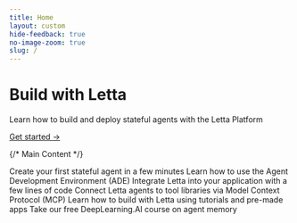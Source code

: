 ```yaml
---
title: Home
layout: custom
hide-feedback: true
no-image-zoom: true
slug: /
---
```


<style>
  {`
    img {
      cursor: pointer !important;
    }
    .rm-Lightbox-trigger {
      cursor: pointer !important;
    }
    [data-rmiz-wrap="visible"],
    [data-rmiz-wrap="hidden"] {
      cursor: pointer !important;
    }

    .letta-header {
      padding-top: 64px !important;
      padding-bottom: 64px !important;
      background-color: #f6f6f6 !important;
    }

    :is(.dark) .letta-header {
      background-color: #151515 !important;
    }

    .letta-header h1 {
      font-size: 4.0rem !important;
      line-height: 1.1 !important;
      font-weight: 300 !important;
      font-family: Roobert, sans-serif !important;  /* Use regular Roobert instead of Medium */
    }

    .letta-header p {
      font-size: 1.25rem !important;
      line-height: 1.3 !important;
      font-weight: 400 !important;
    }

    .letta-header a {
      border-bottom: 1px solid rgba(255,255,255,0.5) !important;
      font-size: 0.5rem !important;
      font-weight: normal !important;
    }

    .letta-header a:hover {
      border-bottom-color: white !important;
    }

    .fern-main .landingbody {
      max-width: 1195px !important;
      margin-left: auto !important;
      margin-right: auto !important;
    }

  `}
</style>
<div className="w-full letta-header">
  <div className="max-w-4xl mx-auto px-8 py-16 text-center">
    <h1 className="text-7xl mb-6">Build with Letta</h1>
    <p className="text-3xl font-light mb-8">
      Learn how to build and deploy stateful agents with the Letta Platform
    </p>
    <div className="mt-10">
      <a href="/letta-platform" className="text-xl font-normal hover:opacity-90 transition-opacity">
        Get started →
      </a>
    </div>
  </div>
</div>

{/* Main Content */}
<div className="landingbody max-w-4xl mx-auto px-8 py-12 mt-12">

<CardGroup cols={3}>
  <Card
    title="Letta Quickstart"
    icon="fa-sharp fa-light fa-bolt"
    href="/guides/server/quickstart"
  >
Create your first stateful agent in a few minutes
  </Card>
  <Card
    title="Agent Development Environment"
    icon="fa-sharp fa-light fa-browser"
    href="/agent-development-environment"
  >
    Learn how to use the Agent Development Environment (ADE)
  </Card>
  <Card
    title="REST API and SDKs"
    icon="fa-sharp fa-light fa-code"
    href="/api-reference/overview"
  >
    Integrate Letta into your application with a few lines of code
  </Card>
  <Card
    title="MCP Support"
    icon="fa-brands fa-usb"
    href="/guides/mcp/overview"
  >
    Connect Letta agents to tool libraries via Model Context Protocol (MCP)
  </Card>
  <Card
    title="Cookbooks and Tutorials"
    icon="fa-sharp fa-light fa-books"
    href="/cookbooks"
  >
    Learn how to build with Letta using tutorials and pre-made apps
  </Card>
  <Card
    title="DeepLearning.AI Course"
    icon="fa-sharp fa-light fa-graduation-cap"
    href="https://www.deeplearning.ai/short-courses/llms-as-operating-systems-agent-memory"
  >
    Take our free DeepLearning.AI course on agent memory
  </Card>
</CardGroup>

</div>

